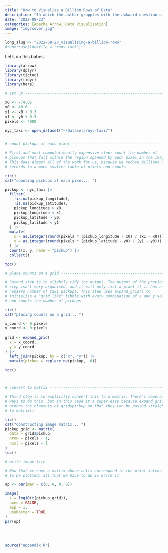 ```yaml
---
title: "How to Visualise a Billion Rows of Data"
description: "In which the author grapples with the awkward question of what data visualisation really means when you have a staggering amount of data to work with"
date: "2022-08-23"
categories: [Apache Arrow, Data Visualisation]
image: "img/cover.jpg"
---
```


<!--------------- my typical setup ----------------->

```r
long_slug <- "2022-08-23_visualising-a-billion-rows"
#renv::use(lockfile = "renv.lock")
```

<!--------------- post begins here ----------------->

Let's do this babes.

```r
library(arrow)
library(dplyr)
library(tictoc)
library(tidyr)
library(here)

# set up ------------------------------------------------------------------

x0 <- -74.05
y0 <- 40.6
x1 <- x0 + 0.3
y1 <- y0 + 0.3
pixels <- 4000

nyc_taxi <- open_dataset("~/Datasets/nyc-taxi/")


# count pickups at each pixel ---------------------------------------------

# First and most computationally expensive step: count the number of
# pickups that fall within the region spanned by each pixel in the image.
# This does almost all of the work for us, because we reduce billions of
# records to a much smaller table of pixels and counts

tic()
cat("counting pickups at each pixel... ")

pickup <- nyc_taxi |>
  filter(
    !is.na(pickup_longitude),
    !is.na(pickup_latitude),
    pickup_longitude > x0,
    pickup_longitude < x1,
    pickup_latitude > y0,
    pickup_latitude < y1
  ) |>
  mutate(
    x = as.integer(round(pixels * (pickup_longitude - x0) / (x1 - x0))),
    y = as.integer(round(pixels * (pickup_latitude - y0) / (y1 - y0)))
  ) |>
  count(x, y, name = "pickup") |>
  collect()

toc()

# place counts on a grid --------------------------------------------------

# Second step is to slightly tidy the output. The output of the previous
# step isn't very organised, and it will only list a pixel if it has a
# nonzero number of taxi pickups. This step uses expand_grid() to
# initialise a "grid like" tibble with every combination of x and y values
# and counts the number of pickups

tic()
cat("placing counts on a grid... ")

x_coord <- 0:pixels
y_coord <- 0:pixels

grid <- expand_grid(
  x = x_coord,
  y = y_coord
) |>
  left_join(pickup, by = c("x", "y")) |>
  mutate(pickup = replace_na(pickup,  0))

toc()



# convert to matrix -------------------------------------------------------

# Third step is to explicitly convert this to a matrix. There's several
# ways to do this, but in this case it's super-easy because expand_grid()
# orders the elements of grid$pickup so that they can be passed straight
# to matrix()

tic()
cat("constructing image matrix... ")
pickup_grid <- matrix(
  data = grid$pickup,
  nrow = pixels + 1,
  ncol = pixels + 1
)
toc()

# write image file --------------------------------------------------------

# Now that we have a matrix whose cells correspond to the pixel intensities
# to be plotted, all that we have to do is write it.

op <- par(mar = c(0, 0, 0, 0))

image(
  z = log10(t(pickup_grid)),
  axes = FALSE,
  asp = 1,
  useRaster = TRUE
)
par(op)
```


<br><br>



<!--------------- appendices go here ----------------->

```r
source("appendix.R")
```



